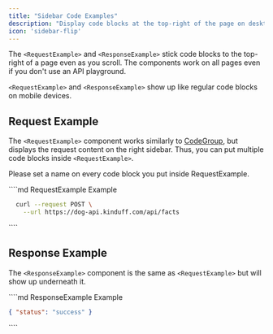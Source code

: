 ```yaml
---
title: "Sidebar Code Examples"
description: "Display code blocks at the top-right of the page on desktop devices"
icon: 'sidebar-flip'
---
```


The `<RequestExample>` and `<ResponseExample>` stick code blocks to the top-right of a page even as you scroll. The components work on all pages even if you don't use an API playground.

`<RequestExample>` and `<ResponseExample>` show up like regular code blocks on mobile devices.

## Request Example

The `<RequestExample>` component works similarly to [CodeGroup](/content/components/code-groups), but displays the request content on the right sidebar. Thus, you can put multiple code blocks inside `<RequestExample>`.

Please set a name on every code block you put inside RequestExample.

<RequestExample>
````md RequestExample Example
<RequestExample>

```bash Request
  curl --request POST \
    --url https://dog-api.kinduff.com/api/facts
```

</RequestExample>
````
</RequestExample>

## Response Example

The `<ResponseExample>` component is the same as `<RequestExample>` but will show up underneath it.

<ResponseExample>
````md ResponseExample Example
<ResponseExample>

```json Response
{ "status": "success" }
```

</ResponseExample>
````
</ResponseExample>
